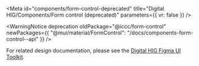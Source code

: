 
<Meta
  id="components/form-control-deprecated"
  title="Digital HIG/Components/Form control (deprecated)"
  parameters={{ vr: false }}
/>

<ComponentTitle name="Form control (deprecated)" />

<WarningNotice
  deprecation
  oldPackage="@iccc/form-control"
  newPackages={{
    "@mui/material/FormControl": "/docs/components-form-control--api"
  }}
/>

For related design documentation, please see the [Digital HIG Figma UI Toolkit](https://www.figma.com/file/NpV47EII6zCxkpPoChejg0/%E2%9D%96-iccc-UI-toolkit?node-id=32968-473266&t=2bdnd7M1Kxc3ilSW-0).
